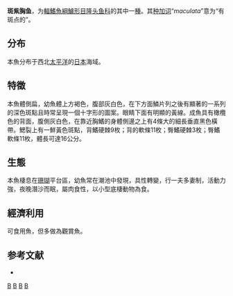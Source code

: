 {{Speciesbox
| status = LC
| status_system = IUCN3.1
| genus = Stethojulis
| species = maculata
| authority = [[Schmidt|Schmidt]], 1931
| synonyms = *''Stethojulis maculatus''<br /><small>Schmidt, 1931</small>
}}

'''斑紫胸鱼'''，为[[輻鰭魚綱|輻鰭魚綱]][[鱸形目|鱸形目]][[隆头鱼科|隆头鱼科]]的其中一[[種|種]]。其[[种加词|种加词]]“''maculata''”意为“有斑点的”。

==分布==
本魚分布于西北[[太平洋|太平洋]]的[[日本|日本]]海域。

==特徵==
本魚體側扁，幼魚體上方褐色，腹部灰白色，在下方面鱗片列之後有顯著的一系列的深色斑點且時常呈現一個十字形的圖案。眼睛下面有明顯的黃線。成魚具有橄欖色的背面，腹側灰白色，在靠近胸鰭的身體側邊之上有4條大的細長垂直黑色橫帶。鰓裂上有一鮮黃色斑點，背鰭硬棘9枚；背的軟條11枚；臀鰭硬棘3枚；臀鰭軟條11枚，體長可達16公分。

==生態==
本魚棲息在[[珊瑚|珊瑚]]平台區，幼魚常在潮池中發現，具性轉變，行一夫多妻制，活動力強，夜晚潛沙而眠，屬肉食性，以小型底棲動物為食。

==經濟利用==
可食用魚，但多做為觀賞魚。

== 参考文献 ==
*{{FishBase_species|genus=Stethojulis|species=maculata|year=2011|month=12}}

{{Taxonbar|from=Q1093835}}

[[Category:觀賞魚|B]]
[[Category:食用鱼|B]]
[[Category:紫胸鱼属|B]]
[[Category:1931年描述的魚類|B]]


{{鱸形目小作品}}
